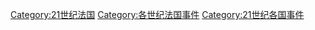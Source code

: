 [[Category:21世纪法国|Category:21世纪法国]]
[[Category:各世纪法国事件|Category:各世纪法国事件]]
[[Category:21世纪各国事件|Category:21世纪各国事件]]